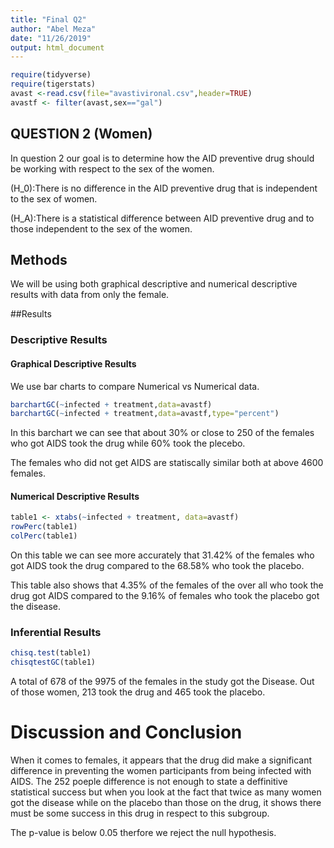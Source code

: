```yaml
---
title: "Final Q2"
author: "Abel Meza"
date: "11/26/2019"
output: html_document
---
```


```r
require(tidyverse)
require(tigerstats)
avast <-read.csv(file="avastivironal.csv",header=TRUE)
avastf <- filter(avast,sex=="gal")
```



## QUESTION 2 (Women)

<!--In this section you explain what you are trying to show.  Where did the data come from?  What is the research or other question you are trying to answer?!-->

In question 2 our goal is to determine how the AID preventive drug should be working with respect to the sex of the women. 

 \(H_0\):There is no difference in the AID preventive drug that is independent to the sex of women.

\(H_A\):There is a statistical difference between AID preventive drug  and to those independent to the sex of the women. 




## Methods

<!--Decide on your methods:  use "variable analysis" or other appropriate descriptors.  Make sure to choose at least one graphical method and at least one numerical method.!-->

We will be using both graphical descriptive and numerical descriptive results with data from only the female.

##Results

<!--Divide this section into two sub-sections:  One for your descriptive  results and one for your inferential results.!-->


### Descriptive Results


#### Graphical Descriptive Results

<!--Graphical results here.  Make sure to show your code.  Provide appropriate labels for axes, giving units if possible, and provide a good title for the graph, too.  Use the graphical results to describe the patterns if any that exist in the data as focused toward the research question!-->

We use bar charts to compare Numerical vs Numerical data.

```r
barchartGC(~infected + treatment,data=avastf)
barchartGC(~infected + treatment,data=avastf,type="percent")
```
In this barchart we can see that about 30% or close to 250 of the females who got AIDS took the drug while 60% took the plecebo.

The females who did not get AIDS are statiscally similar both at above 4600 females.  

#### Numerical Descriptive Results

<!--Numerical results go here. Use the numerical results to describe the patterns if any that exist in the data as focused toward the research question!-->
```r
table1 <- xtabs(~infected + treatment, data=avastf)
rowPerc(table1)
colPerc(table1)
```
On this table we can see more accurately that 31.42% of the females who got AIDS took the drug compared to the 68.58% who took the placebo.

This table also shows that 4.35% of the females of the over all who took the drug got AIDS compared to the 9.16% of females who took the placebo got the disease.

### Inferential Results

<!--State hypothesis clearly.  Make sure your discussion of the inferential test covers all the aspects that the test output produces, such as test statistic, p-value etc.  Make a decision about the null hypothesis, explain the assumptions on which the selected test/procedure was based, and why the chosen procedure satisfys the assumptions and is appropriate to answer the research question!-->
```r
chisq.test(table1)
chisqtestGC(table1)
```
A total of 678 of the 9975 of the females in the study got the Disease. Out of those women, 213 took the drug and 465 took the placebo.

# Discussion and Conclusion

<!--Discussion and conclusion here.  If you found a relationship be sure to consider whether the relationship occurs because one of the variavbles causes the other, or whether they perhasps are related for some other reason.  Watch the chapter 6 videos from the GeorgeTown videos collection.!-->

When it comes to females, it appears that the drug did make a significant difference in preventing the women participants from being infected with AIDS. The 252 poeple difference is not enough to state a deffinitive statistical success but when you look at the fact that twice as many women got the disease while on the placebo than those on the drug, it shows there must be some success in this drug in respect to this subgroup.
 
The p-value is below 0.05 therfore we reject the null hypothesis. 


